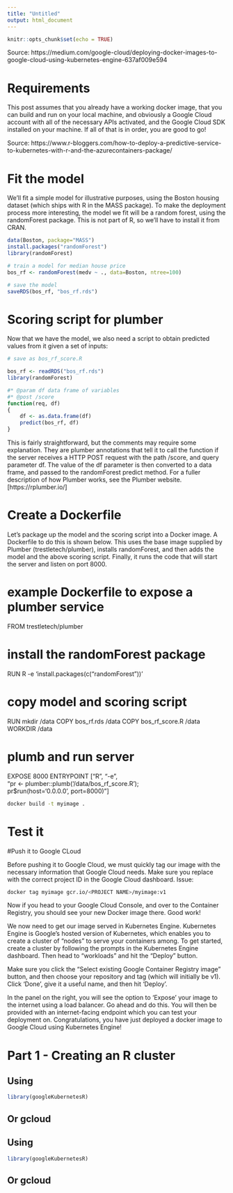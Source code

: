 ```yaml
---
title: "Untitled"
output: html_document
---
```


```r
knitr::opts_chunk$set(echo = TRUE)
```
Source: https://medium.com/google-cloud/deploying-docker-images-to-google-cloud-using-kubernetes-engine-637af009e594

# Requirements
This post assumes that you already have a working docker image, that you can build and run on your local machine, and obviously a Google Cloud account with all of the necessary APIs activated, and the Google Cloud SDK installed on your machine. If all of that is in order, you are good to go!

Source: https://www.r-bloggers.com/how-to-deploy-a-predictive-service-to-kubernetes-with-r-and-the-azurecontainers-package/

# Fit the model
We’ll fit a simple model for illustrative purposes, using the Boston housing dataset (which ships with R in the MASS package). To make the deployment process more interesting, the model we fit will be a random forest, using the randomForest package. This is not part of R, so we’ll have to install it from CRAN.
```r
data(Boston, package="MASS")
install.packages("randomForest")
library(randomForest)

# train a model for median house price
bos_rf <- randomForest(medv ~ ., data=Boston, ntree=100)

# save the model
saveRDS(bos_rf, "bos_rf.rds")
```


# Scoring script for plumber
Now that we have the model, we also need a script to obtain predicted values from it given a set of inputs:
```r
# save as bos_rf_score.R

bos_rf <- readRDS("bos_rf.rds")
library(randomForest)

#* @param df data frame of variables
#* @post /score
function(req, df)
{
    df <- as.data.frame(df)
    predict(bos_rf, df)
}
```


This is fairly straightforward, but the comments may require some explanation. They are plumber annotations that tell it to call the function if the server receives a HTTP POST request with the path /score, and query parameter df. The value of the df parameter is then converted to a data frame, and passed to the randomForest predict method. For a fuller description of how Plumber works, see the Plumber website.[https://rplumber.io/]

# Create a Dockerfile
Let’s package up the model and the scoring script into a Docker image. A Dockerfile to do this is shown below. This uses the base image supplied by Plumber (trestletech/plumber), installs randomForest, and then adds the model and the above scoring script. Finally, it runs the code that will start the server and listen on port 8000.

# example Dockerfile to expose a plumber service

FROM trestletech/plumber

# install the randomForest package
RUN R -e 'install.packages(c("randomForest"))'

# copy model and scoring script
RUN mkdir /data
COPY bos_rf.rds /data
COPY bos_rf_score.R /data
WORKDIR /data

# plumb and run server
EXPOSE 8000
ENTRYPOINT ["R", "-e", \
    "pr <- plumber::plumb('/data/bos_rf_score.R'); \
    pr$run(host='0.0.0.0', port=8000)"]
    
```bash
docker build -t myimage .
```

# Test it

#Push it to Google CLoud

Before pushing it to Google Cloud, we must quickly tag our image with the necessary information that Google Cloud needs. Make sure you replace <PROJECT NAME> with the correct project ID in the Google Cloud dashboard. Issue:
```bash
docker tag myimage gcr.io/<PROJECT NAME>/myimage:v1
```

Now if you head to your Google Cloud Console, and over to the Container Registry, you should see your new Docker image there. Good work!

We now need to get our image served in Kubernetes Engine. Kubernetes Engine is Google’s hosted version of Kubernetes, which enables you to create a cluster of “nodes” to serve your containers among. To get started, create a cluster by following the prompts in the Kubernetes Engine dashboard. Then head to “workloads” and hit the “Deploy” button.

Make sure you click the “Select existing Google Container Registry image” button, and then choose your repository and tag (which will initially be v1). Click ‘Done’, give it a useful name, and then hit ‘Deploy’.

In the panel on the right, you will see the option to ‘Expose’ your image to the internet using a load balancer. Go ahead and do this. You will then be provided with an internet-facing endpoint which you can test your deployment on. Congratulations, you have just deployed a docker image to Google Cloud using Kubernetes Engine!

# Part 1 - Creating an R cluster

## Using
```r
library(googleKubernetesR)
```
## Or gcloud

## Using
```r
library(googleKubernetesR)
```
## Or gcloud


